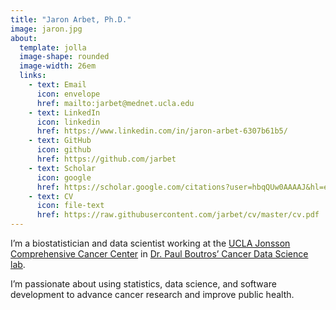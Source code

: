 ```yaml
---
title: "Jaron Arbet, Ph.D."
image: jaron.jpg
about:
  template: jolla
  image-shape: rounded
  image-width: 26em
  links:
    - text: Email
      icon: envelope
      href: mailto:jarbet@mednet.ucla.edu
    - text: LinkedIn
      icon: linkedin
      href: https://www.linkedin.com/in/jaron-arbet-6307b61b5/
    - text: GitHub
      icon: github
      href: https://github.com/jarbet
    - text: Scholar
      icon: google
      href: https://scholar.google.com/citations?user=hbqQUw0AAAAJ&hl=en
    - text: CV
      icon: file-text
      href: https://raw.githubusercontent.com/jarbet/cv/master/cv.pdf
---
```


:::{#jaron-heading}
I'm a biostatistician and data scientist working at the [UCLA Jonsson Comprehensive Cancer
Center](https://www.uclahealth.org/cancer) in [Dr. Paul Boutros' Cancer Data Science lab](https://www.uclahealth.org/departments/urology/iuo/research/faculty-labs/dr-paul-boutros-lab).

I'm passionate about using statistics, data science, and software development to advance cancer research and improve public health.
:::